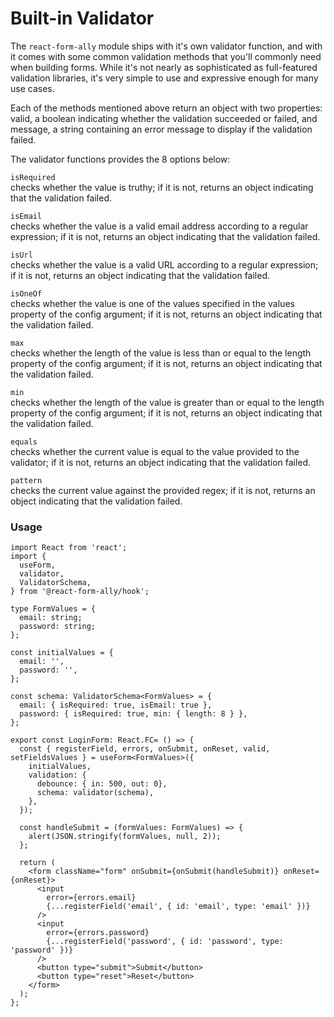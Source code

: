 # Built-in Validator

The `react-form-ally` module ships with it's own validator function, and with it comes with some common
validation methods that you'll commonly need when building forms. While it's not nearly as sophisticated as full-featured
validation libraries, it's very simple to use and expressive enough for many use cases.


Each of the methods mentioned above return an object with two properties: valid, a boolean indicating whether the
validation succeeded or failed, and message, a string containing an error message to display if the validation failed.

The validator functions provides the 8 options below:

`isRequired`<br/>
checks whether the value is truthy; if it is not, returns an object indicating that the validation failed.

`isEmail`<br/>
checks whether the value is a valid email address according to a regular expression; if it is not,
returns an object indicating that the validation failed.

`isUrl`<br/>
checks whether the value is a valid URL according to a regular expression; if it is not, returns an object
indicating that the validation failed.

`isOneOf`<br/>
checks whether the value is one of the values specified in the values property of the config argument;
if it is not, returns an object indicating that the validation failed.

`max`<br/>
checks whether the length of the value is less than or equal to the length property of the config argument;
if it is not, returns an object indicating that the validation failed.

`min`<br/>
checks whether the length of the value is greater than or equal to the length property of the config argument;
if it is not, returns an object indicating that the validation failed.

`equals`<br/>
checks whether the current value is equal to the value provided to the validator; if it is not, returns an
object indicating that the validation failed.

`pattern`<br/>
checks the current value against the provided regex; if it is not, returns an
object indicating that the validation failed.

### Usage
```tsx copy
import React from 'react';
import {
  useForm,
  validator,
  ValidatorSchema,
} from '@react-form-ally/hook';

type FormValues = {
  email: string;
  password: string;
};

const initialValues = {
  email: '',
  password: '',
};

const schema: ValidatorSchema<FormValues> = {
  email: { isRequired: true, isEmail: true },
  password: { isRequired: true, min: { length: 8 } },
};

export const LoginForm: React.FC= () => {
  const { registerField, errors, onSubmit, onReset, valid, setFieldsValues } = useForm<FormValues>({
    initialValues,
    validation: {
      debounce: { in: 500, out: 0},
      schema: validator(schema),
    },
  });

  const handleSubmit = (formValues: FormValues) => {
    alert(JSON.stringify(formValues, null, 2));
  };

  return (
    <form className="form" onSubmit={onSubmit(handleSubmit)} onReset={onReset}>
      <input
        error={errors.email}
        {...registerField('email', { id: 'email', type: 'email' })}
      />
      <input
        error={errors.password}
        {...registerField('password', { id: 'password', type: 'password' })}
      />
      <button type="submit">Submit</button>
      <button type="reset">Reset</button>
    </form>
  );
};
```


